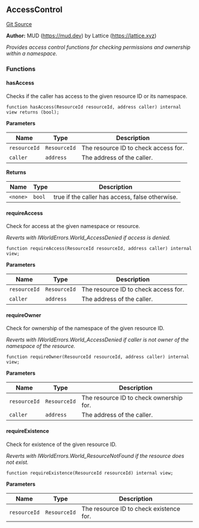 [//]: # "This file is autogenerated, do not change manually"

## AccessControl

[Git Source](https://github.com/latticexyz/mud/blob/main/packages/world/src/AccessControl.sol)

**Author:**
MUD (https://mud.dev) by Lattice (https://lattice.xyz)

_Provides access control functions for checking permissions and ownership within a namespace._

### Functions

#### hasAccess

Checks if the caller has access to the given resource ID or its namespace.

```solidity
function hasAccess(ResourceId resourceId, address caller) internal view returns (bool);
```

**Parameters**

| Name         | Type         | Description                          |
| ------------ | ------------ | ------------------------------------ |
| `resourceId` | `ResourceId` | The resource ID to check access for. |
| `caller`     | `address`    | The address of the caller.           |

**Returns**

| Name     | Type   | Description                                     |
| -------- | ------ | ----------------------------------------------- |
| `<none>` | `bool` | true if the caller has access, false otherwise. |

#### requireAccess

Check for access at the given namespace or resource.

_Reverts with IWorldErrors.World_AccessDenied if access is denied._

```solidity
function requireAccess(ResourceId resourceId, address caller) internal view;
```

**Parameters**

| Name         | Type         | Description                          |
| ------------ | ------------ | ------------------------------------ |
| `resourceId` | `ResourceId` | The resource ID to check access for. |
| `caller`     | `address`    | The address of the caller.           |

#### requireOwner

Check for ownership of the namespace of the given resource ID.

_Reverts with IWorldErrors.World_AccessDenied if caller is not owner of the namespace of the resource._

```solidity
function requireOwner(ResourceId resourceId, address caller) internal view;
```

**Parameters**

| Name         | Type         | Description                             |
| ------------ | ------------ | --------------------------------------- |
| `resourceId` | `ResourceId` | The resource ID to check ownership for. |
| `caller`     | `address`    | The address of the caller.              |

#### requireExistence

Check for existence of the given resource ID.

_Reverts with IWorldErrors.World_ResourceNotFound if the resource does not exist._

```solidity
function requireExistence(ResourceId resourceId) internal view;
```

**Parameters**

| Name         | Type         | Description                             |
| ------------ | ------------ | --------------------------------------- |
| `resourceId` | `ResourceId` | The resource ID to check existence for. |
